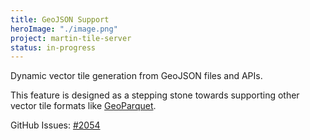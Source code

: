 ```yaml
---
title: GeoJSON Support
heroImage: "./image.png"
project: martin-tile-server
status: in-progress
---
```


Dynamic vector tile generation from GeoJSON files and APIs.

This feature is designed as a stepping stone towards supporting other vector tile formats like [GeoParquet](/roadmap/martin-tile-server/data-geoparquet).

GitHub Issues: [#2054](https://github.com/maplibre/martin/issues/2054)
